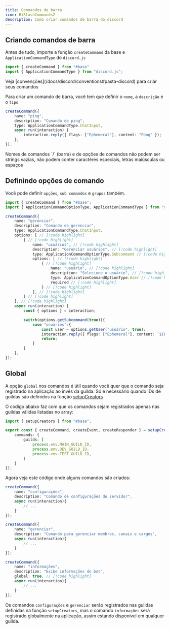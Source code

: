 ```yaml
---
title: Commandos de barra
icon: RiSlashCommands2
description: Como criar comandos de barra do discord
---
```


## Criando comandos de barra

Antes de tudo, importe a função `createCommand` da base e `ApplicationCommandType` do `discord.js`

```ts title="ping.ts"
import { createCommand } from "#base"
import { ApplicationCommandType } from "discord.js";
```


<Callout type="info">
    Veja [convenções](/docs/discord/conventions#pasta-discord) para criar seus comandos
</Callout>

Para criar um comando de barra, você tem que definir o `nome`, a `descrição` e o `tipo`

```ts title="ping.ts"
createCommand({
    name: "ping",
    description: "Comando de ping",
    type: ApplicationCommandType.ChatInput,
    async run(interaction) {
        interaction.reply({ flags: ["Ephemeral"], content: "Pong" });
    },
});
```
<Callout type="danger">
    Nomes de comandos `/` (barra) e de opções de comandos não podem ser strings vazias, não podem conter caractéres especiais, letras maiúsculas ou espaços
</Callout>

## Definindo opções de comando

Você pode definir `opções`, `sub comandos` e `grupos` também.
```ts title="manage.ts"
import { createCommand } from "#base";
import { ApplicationCommandOptionType, ApplicationCommandType } from "discord.js";

createCommand({
    name: "gerenciar",
    description: "Comando de gerenciar",
    type: ApplicationCommandType.ChatInput,
    options: [ // [!code highlight]
        { // [!code highlight]
            name: "usuários", // [!code highlight] 
            description: "Gerenciar usuários", // [!code highlight]
            type: ApplicationCommandOptionType.Subcommand // [!code highlight]
            options: [ // [!code highlight]
                { // [!code highlight] 
                    name: "usuário", // [!code highlight]
                    description: "Selecione o usuário", // [!code highlight]
                    type: ApplicationCommandOptionType.User // [!code highlight]
                    required // [!code highlight]
                } // [!code highlight]
            ], // [!code highlight]
        } // [!code highlight]
    ], // [!code highlight]
    async run(interaction) {
        const { options } = interaction;

        switch(options.getSubcommand(true)){
            case "usuários":{
                const user = options.getUser("usuário", true);
                interaction.reply({ flags: ["Ephemeral"], content: `${user} managed` })
                return;
            }
        }
    },
});
```

## Global

A opção `global` nos comandos é útil quando você quer que o comando seja registrado na aplicação ao invés da guilda. Só é necessário quando IDs de guildas são definidos na função [setupCreators](/docs/discord/creators/#commandoptions)

O código abaixo faz com que os comandos sejam registrados apenas nas guildas válidas listadas no array:
```ts title="src/discord/index.ts"
import { setupCreators } from "#base";

export const { createCommand, createEvent, createResponder } = setupCreators({
    commands: {
        guilds: [
            process.env.MAIN_GUILD_ID,
            process.env.DEV_GUILD_ID,
            process.env.TEST_GUILD_ID,
        ]
    }
});
```

Agora veja este código onde alguns comandos são criados:

```ts
createCommand({
	name: "configurações",
	description: "Comando de configurações do servidor",
	async run(interaction){
		// ...
	}
});

createCommand({
	name: "gerenciar",
	description: "Comando para gerenciar membros, canais e cargos",
	async run(interaction){
		// ...
	}
});

createCommand({
	name: "informações",
	description: "Exibe informações do bot",
	global: true, // [!code highlight]
	async run(interaction){
		// ...
	}
});
```

Os comandos `configurações` e `gerenciar` serão registrados nas guildas definidas na função `setupCreators`, mas o comando `informações` será registrado globalmente na aplicação, assim estando disponível em qualquer guilda.
